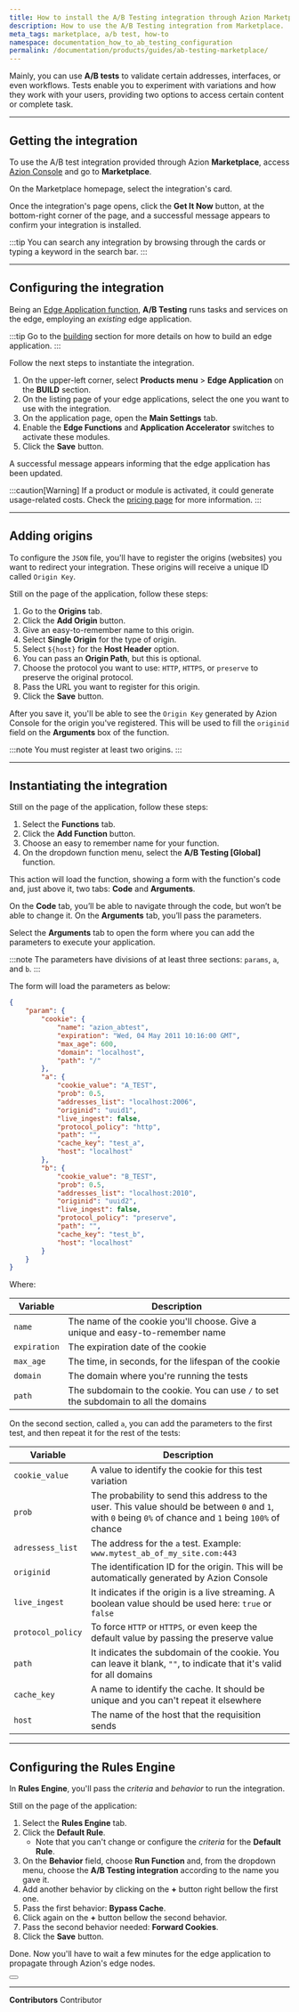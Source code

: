 ```yaml
---
title: How to install the A/B Testing integration through Azion Marketplace
description: How to use the A/B Testing integration from Marketplace.
meta_tags: marketplace, a/b test, how-to
namespace: documentation_how_to_ab_testing_configuration
permalink: /documentation/products/guides/ab-testing-marketplace/
---
```


Mainly, you can use **A/B tests** to validate certain addresses, interfaces, or even workflows. Tests enable you to experiment with variations and how they work with your users, providing two options to access certain content or complete task.

---

## Getting the integration 

To use the A/B test integration provided through Azion **Marketplace**, access [Azion Console](/en/documentation/products/guides/how-to-access-rtm/) and go to **Marketplace**.

On the Marketplace homepage, select the integration's card.

Once the integration's page opens, click the **Get It Now** button, at the bottom-right corner of the page, and a successful message appears to confirm your integration is installed.

:::tip
You can search any integration by browsing through the cards or typing a keyword in the search bar. 
:::

---

## Configuring the integration

Being an [Edge Application function](/en/documentation/products/marketplace/integrations/#edge-application-functions), **A/B Testing** runs tasks and services on the edge, employing an *existing* edge application.

:::tip
Go to the [building](/en/documentation/products/guides/build/build-an-application/) section for more details on how to build an edge application.
:::

Follow the next steps to instantiate the integration.

1. On the upper-left corner, select **Products menu** > **Edge Application** on the **BUILD** section.
2. On the listing page of your edge applications, select the one you want to use with the integration.
3. On the application page, open the **Main Settings** tab.
4. Enable the **Edge Functions** and **Application Accelerator** switches to activate these modules.
5. Click the **Save** button.

A successful message appears informing that the edge application has been updated.

:::caution[Warning]
If a product or module is activated, it could generate usage-related costs. Check the [pricing page](/en/documentation/products/pricing/) for more information.
:::

---

## Adding origins

To configure the `JSON` file, you'll have to register the origins (websites) you want to redirect your integration. These origins will receive a unique ID called `Origin Key`.

Still on the page of the application, follow these steps:

1. Go to the **Origins** tab.
2. Click the **Add Origin** button.
3. Give an easy-to-remember name to this origin.
4. Select **Single Origin** for the type of origin.
5. Select `${host}` for the **Host Header** option.
6. You can pass an **Origin Path**, but this is optional.
7. Choose the protocol you want to use: `HTTP`, `HTTPS`, or `preserve` to preserve the original protocol.
8. Pass the URL you want to register for this origin.
9. Click the **Save** button.

After you save it, you'll be able to see the `Origin Key` generated by Azion Console for the origin you've registered. This will be used to fill the `originid` field on the **Arguments** box of the function.

:::note
You must register at least two origins.
:::

---

## Instantiating the integration

Still on the page of the application, follow these steps:

1. Select the **Functions** tab.
2. Click the **Add Function** button.
3. Choose an easy to remember name for your function.
4. On the dropdown function menu, select the **A/B Testing [Global]** function.

This action will load the function, showing a form with the function's code and, just above it, two tabs: **Code** and **Arguments**.

On the **Code** tab, you’ll be able to navigate through the code, but won’t be able to change it. On the **Arguments** tab, you’ll pass the parameters.

Select the **Arguments** tab to open the form where you can add the parameters to execute your application.

:::note
The parameters have divisions of at least three sections: `params`, `a`, and `b`.
:::

The form will load the parameters as below:

```json
{
	"param": {
		"cookie": {
			"name": "azion_abtest",
			"expiration": "Wed, 04 May 2011 10:16:00 GMT",
			"max_age": 600,
			"domain": "localhost",
			"path": "/"
		},
		"a": {
			"cookie_value": "A_TEST",
			"prob": 0.5,
			"addresses_list": "localhost:2006",
			"originid": "uuid1",
			"live_ingest": false,
			"protocol_policy": "http",
			"path": "",
			"cache_key": "test_a",
			"host": "localhost"
		},
		"b": {
			"cookie_value": "B_TEST",
			"prob": 0.5,
			"addresses_list": "localhost:2010",
			"originid": "uuid2",
			"live_ingest": false,
			"protocol_policy": "preserve",
			"path": "",
			"cache_key": "test_b",
			"host": "localhost"
		}
	}
}
```

Where:

| Variable | Description |
|---|---|
| `name` | The name of the cookie you'll choose. Give a unique and easy-to-remember name |
| `expiration` | The expiration date of the cookie |
| `max_age` | The time, in seconds, for the lifespan of the cookie  |
| `domain` | The domain where you're running the tests |
| `path` | The subdomain to the cookie. You can use `/` to set the subdomain to all the domains |

On the second section, called `a`, you can add the parameters to the first test, and then repeat it for the rest of the tests:

| Variable | Description |
|---|---|
| `cookie_value` | A value to identify the cookie for this test variation |
| `prob` | The probability to send this address to the user. This value should be between `0` and `1`, with `0` being `0%` of chance and `1` being `100%` of chance |
| `adressess_list` | The address for the `a` test. Example: `www.mytest_ab_of_my_site.com:443` |
| `originid` | The identification ID for the origin. This will be automatically generated by Azion Console |
| `live_ingest` | It indicates if the origin is a live streaming. A boolean value should be used here: `true` or `false` |
| `protocol_policy` | To force `HTTP` or `HTTPS`, or even keep the default value by passing the preserve value |
| `path` | It indicates the subdomain of the cookie. You can leave it blank, `""`, to indicate that it's valid for all domains |
| `cache_key` | A name to identify the cache. It should be unique and you can't repeat it elsewhere |
| `host` | The name of the host that the requisition sends |

---

## Configuring the Rules Engine

In **Rules Engine**, you'll pass the *criteria* and *behavior* to run the integration.

Still on the page of the application:

1. Select the **Rules Engine** tab.
2. Click the **Default Rule**.
    - Note that you can't change or configure the *criteria* for the **Default Rule**.
3. On the **Behavior** field, choose **Run Function** and, from the dropdown menu, choose the **A/B Testing integration** according to the name you gave it.
4. Add another behavior by clicking on the **+** button right bellow the first one.
5. Pass the first behavior: **Bypass Cache**.
6. Click again on the **+** button bellow the second behavior.
7. Pass the second behavior needed: **Forward Cookies**.
8. Click the **Save** button.

Done. Now you'll have to wait a few minutes for the edge application to propagate through Azion's edge nodes.


<Button href="/en/documentation/products/guides/ab-testing/" text="go to How to configure A/B Testing reference" variant="secondary"> 

</Button>

---


**Contributors** <ContributorList>Contributor</ContributorList>
